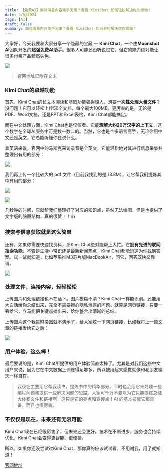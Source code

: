 ```yaml
---
title: 【免费AI】面对海量内容束手无策？看看 KimiChat 如何轻松解决你的烦恼！
date: 3/5/2024
tags: [AI]
draft: false
summary: 面对海量内容束手无策？看看 KimiChat 如何轻松解决你的烦恼！
---
```


大家好，今天我要和大家分享一个隐藏的宝藏 — **Kimi Chat**，一个由**Moonshot AI**团队开发的**超强免费AI助手**。很多人可能还没听说过它，但它的能力绝对能让很多付费产品黯然失色。

![](https://note.ihsxu.com/api/imgs/1709566871321.webp)

> 官网地址已附在文末

### **Kimi Chat的卓越功能**

首先，Kimi Chat的长文本阅读和萃取功能强得惊人。想要**一次性处理大量文件**？没问题！它可以轻松上传50个文档，每个最大100MB。更厉害的是，无论是PDF、Word文档，还是PPT和Excel表格，Kimi Chat都能搞定。

而在中文处理方面，Kimi Chat也是佼佼者。它能**理解大约20万汉字的上下文**，这个数字在全球AI服务中可是数一数二的。当然，它也是个多语言高手，无论你用中文还是英文，它总能听懂你在说什么。

拿英语来说，官网中的马斯克采访录音是全英文，它能轻松地对其进行信息采集并整理出有用的部分：

![](https://note.ihsxu.com/api/imgs/1709567023561.webp)

我们再上传一个比较大的 pdf 文件（目前我找到的是 13.8M），让它帮我们提炼其中有用的部分：

![](https://note.ihsxu.com/api/imgs/1709567443663.webp)

![](https://note.ihsxu.com/api/imgs/1709567468008.webp)

几秒钟的时间，它就帮我们整理好了对应的知识点，虽然无法绘图，但是也提供了文字版的脑图结构，真的很赞！！👍

### **搜索与信息获取就是这么简单**

还有，如果你需要快速找资料，那Kimi Chat绝对能帮上大忙。它**拥有先进的联网搜索功能**，不管是生活小常识还是最新新闻热点，Kimi Chat都能迅速为你找到答案。试一试就知道，比如苹果推M3芯片版MacBookAir，问它，回答既快又靠谱。

![](https://note.ihsxu.com/api/imgs/1709567791312.webp)

### **处理文件，连接内容，轻轻松松**

上传图片和处理链接也不在话下。图片模糊不清？Kimi Chat一样能识别。还能用大白话给你总结出来，完全不需要担心隐私泄露的问题。就算是网页链接，只要一丢给它，立马能把关键点摘出来，给你整合出清晰的总结。

上传图片这个我暂时没图就不演示了，给大家炫一下网页链接，比如我将上一篇文章的链接发给它之后：

![](https://note.ihsxu.com/api/imgs/1709568170581.webp)

### **用户体验，这么棒！**

最后要说的是，Kimi Chat所提供的用户体验简直太棒了。尤其是对我们这些中文用户来说，因为它在中文数据上训练得足够多，所以使用起来感觉就像和老朋友聊天一样自在。

> 我现在主要用它帮我读书，提炼书中的精华部分。平时也会用它来处理一些编程问题和提供一些解决问题的思路。大家可千万不要以为它只能提炼总结大体积文件和链接啊，这只是它的亮点和宣传点！AI 的基本技能它都具备，而且也很厉害。

### **不仅仅是现在，未来还有无限可能**

Kimi Chat现在已经很厉害了，但未来还会更好。技术在不断进步，服务也会持续优化，Kimi Chat会变得更智能、更便捷。

所以，如果你还没尝试过Kimi Chat，那你真的应该试试看。不用谢我，用了就知道！

[官网地址](https://kimi.moonshot.cn/)

